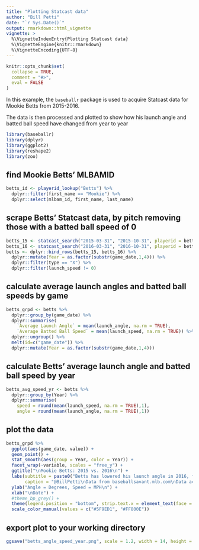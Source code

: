 ```yaml
---
title: "Plotting Statcast data"
author: "Bill Petti"
date: "`r Sys.Date()`"
output: rmarkdown::html_vignette
vignette: >
  %\VignetteIndexEntry{Plotting Statcast data}
  %\VignetteEngine{knitr::rmarkdown}
  %\VignetteEncoding{UTF-8}
---
```


```r
knitr::opts_chunk$set(
  collapse = TRUE,
  comment = "#>",
  eval = FALSE
)
```

In this example, the `baseballr` package is used to acquire Statcast data for Mookie Betts from 2015-2016.

The data is then processed and plotted to show how his launch angle and batted ball speed have changed from year to year

```r
library(baseballr)
library(dplyr)
library(ggplot2)
library(reshape2)
library(zoo)
```

## find Mookie Betts' MLBAMID

```r
betts_id <- playerid_lookup("Betts") %>%
  dplyr::filter(first_name == "Mookie") %>%
  dplyr::select(mlbam_id, first_name, last_name)
```

## scrape Betts' Statcast data, by pitch removing those with a batted ball speed of 0

```r
betts_15 <- statcast_search("2015-03-31", "2015-10-31", playerid = betts_id[1,1], player_type = 'batter')
betts_16 <- statcast_search("2016-03-31", "2016-10-31", playerid = betts_id[1,1], player_type = 'batter')   
betts <- dplyr::bind_rows(betts_15, betts_16) %>%
  dplyr::mutate(Year = as.factor(substr(game_date,1,4))) %>%
  dplyr::filter(type == "X") %>%
  dplyr::filter(launch_speed != 0)
```

## calculate average launch angles and batted ball speeds by game

```r
betts_grpd <- betts %>%
  dplyr::group_by(game_date) %>%
  dplyr::summarise(
    `Average Launch Angle` = mean(launch_angle, na.rm = TRUE), 
    `Average Batted Ball Speed` = mean(launch_speed, na.rm = TRUE)) %>%
  dplyr::ungroup() %>%
  melt(id=c("game_date")) %>%
  dplyr::mutate(Year = as.factor(substr(game_date,1,4)))
```

## calculate Betts' average launch angle and batted ball speed by year

```r
betts_avg_speed_yr <- betts %>%
  dplyr::group_by(Year) %>%
  dplyr::summarise(
    speed = round(mean(launch_speed, na.rm = TRUE),1), 
    angle = round(mean(launch_angle, na.rm = TRUE),1))
```

## plot the data

```r
betts_grpd %>%
  ggplot(aes(game_date, value)) +
  geom_point() +
  stat_smooth(aes(group = Year, color = Year)) +
  facet_wrap(~variable, scales = "free_y") + 
  ggtitle("\nMookie Betts: 2015 vs. 2016\n") + 
  labs(subtitle = paste0("Betts has lowered his launch angle in 2016, from ", betts_avg_speed_yr[1,3], " degrees in 2015 to ", betts_avg_speed_yr[2,3], " degrees this year.\n\n"), 
       caption = "@BillPetti\nData from baseballsavant.mlb.com\nData acquired with the baseballr package") +
  ylab("Angle = Degrees, Speed = MPH\n") +
  xlab("\nDate") +
  #theme_bp_grey() + 
  theme(legend.position = "bottom", strip.text.x = element_text(face = "bold", size = 14), plot.subtitle = element_text(hjust=-.12)) +
  scale_color_manual(values = c("#5F9ED1", "#FF800E"))
```

## export plot to your working directory

```r
ggsave("betts_angle_speed_year.png", scale = 1.2, width = 14, height = 8.5, units = "in")
```
